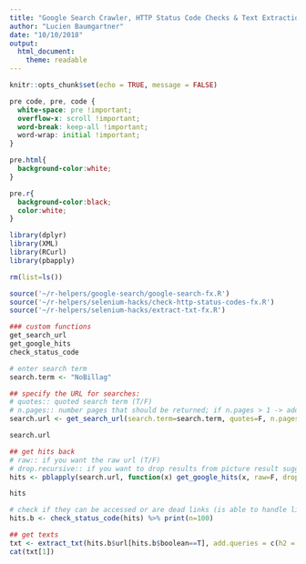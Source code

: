 ```yaml
---
title: "Google Search Crawler, HTTP Status Code Checks & Text Extraction [BETA]"
author: "Lucien Baumgartner"
date: "10/10/2018"
output: 
  html_document:
    theme: readable 
---
```

```r
knitr::opts_chunk$set(echo = TRUE, message = FALSE)
```

```css
pre code, pre, code {
  white-space: pre !important;
  overflow-x: scroll !important;
  word-break: keep-all !important;
  word-wrap: initial !important;
}

pre.html{
  background-color:white;
}

pre.r{
  background-color:black;
  color:white;
}
```

```r
library(dplyr)
library(XML)
library(RCurl)
library(pbapply)

rm(list=ls())

source('~/r-helpers/google-search/google-search-fx.R')
source('~/r-helpers/selenium-hacks/check-http-status-codes-fx.R')
source('~/r-helpers/selenium-hacks/extract-txt-fx.R')

### custom functions
get_search_url
get_google_hits
check_status_code

# enter search term
search.term <- "NoBillag"

## specify the URL for searches:
# quotes:: quoted search term (T/F)
# n.pages:: number pages that should be returned; if n.pages > 1 -> additional urls are gerated for each page
search.url <- get_search_url(search.term=search.term, quotes=F, n.pages=3)

search.url

## get hits back
# raw:: if you want the raw url (T/F)
# drop.recursive:: if you want to drop results from picture result suggestions etc. (T/F)
hits <- pblapply(search.url, function(x) get_google_hits(x, raw=F, drop.recursives = T))

hits

# check if they can be accessed or are dead links (is able to handle lists and vectors!)
hits.b <- check_status_code(hits) %>% print(n=100)

## get texts
txt <- extract_txt(hits.b$url[hits.b$boolean==T], add.queries = c(h2 = '//h2', h3 = '//h3'))
cat(txt[1])
```


